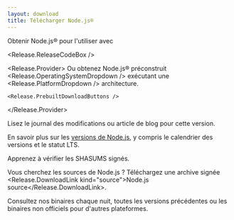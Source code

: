 ```yaml
---
layout: download
title: Télécharger Node.js®
---
```


<section>
  Obtenir Node.js® <Release.VersionDropdown /> pour <Release.OperatingSystemDropdown /> l'utiliser <Release.InstallationMethodDropdown /> avec <Release.PackageManagerDropdown />

  <Release.ReleaseCodeBox />

  <Release.Provider>
    Ou obtenez Node.js® préconstruit <Release.OperatingSystemDropdown /> exécutant une <Release.PlatformDropdown /> architecture.

    <Release.PrebuiltDownloadButtons />
  </Release.Provider>
</section>

<section>
  Lisez le <Release.ChangelogLink>journal des modifications</Release.ChangelogLink> ou <Release.BlogPostLink>article de blog</Release.BlogPostLink> pour cette version.

  En savoir plus sur les [versions de Node.js](/about/previous-releases), y compris le calendrier des versions et le statut LTS.

  Apprenez à <LinkWithArrow href="https://github.com/nodejs/node#verifying-binaries">vérifier</LinkWithArrow> les SHASUMS signés.

  Vous cherchez les sources de Node.js ? Téléchargez une archive signée <Release.DownloadLink kind="source">Node.js source</Release.DownloadLink>.

  Consultez nos binaires <LinkWithArrow href="https://nodejs.org/download/nightly/">chaque nuit</LinkWithArrow>, toutes les <Link href="/download/archive/current">versions précédentes</Link> ou les binaires <LinkWithArrow href="https://unofficial-builds.nodejs.org/download/">non officiels</LinkWithArrow> pour d'autres plateformes.
</section>
